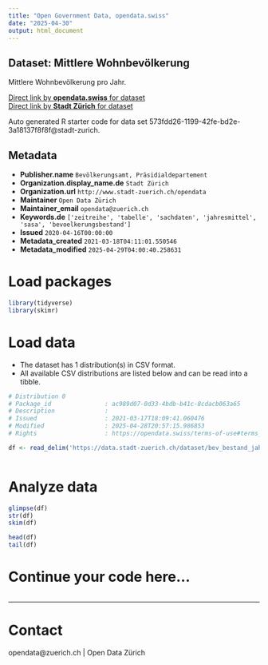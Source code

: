 ```yaml
---
title: "Open Government Data, opendata.swiss"
date: "2025-04-30"
output: html_document
---
```


## Dataset: Mittlere Wohnbevölkerung


Mittlere Wohnbevölkerung pro Jahr.


[Direct link by **opendata.swiss** for dataset](https://opendata.swiss/de/dataset/mittlere-wohnbevolkerung)<br>
[Direct link by **Stadt Zürich** for dataset](https://data.stadt-zuerich.ch/dataset/bev_bestand_jahr_mittlerewbev_od3224)

Auto generated R starter code for data set 573fdd26-1199-42fe-bd2e-3a18137f8f8f@stadt-zurich.

## Metadata

- **Publisher.name** `Bevölkerungsamt, Präsidialdepartement`
- **Organization.display_name.de** `Stadt Zürich`
- **Organization.url** `http://www.stadt-zuerich.ch/opendata`
- **Maintainer** `Open Data Zürich`
- **Maintainer_email** `opendata@zuerich.ch`
- **Keywords.de** `['zeitreihe', 'tabelle', 'sachdaten', 'jahresmittel', 'sasa', 'bevoelkerungsbestand']`
- **Issued** `2020-04-16T00:00:00`
- **Metadata_created** `2021-03-18T04:11:01.550546`
- **Metadata_modified** `2025-04-29T04:00:40.258631`


# Load packages

```r

library(tidyverse)
library(skimr)

```

# Load data

-   The dataset has 1 distribution(s) in CSV format.
-   All available CSV distributions are listed below and can be read into a tibble.

```r

# Distribution 0
# Package_id               : ac989d07-0d33-4bdb-b41c-8cdacb063a65
# Description              : 
# Issued                   : 2021-03-17T18:09:41.060476
# Modified                 : 2025-04-28T20:57:15.986853
# Rights                   : https://opendata.swiss/terms-of-use#terms_open

df <- read_delim('https://data.stadt-zuerich.ch/dataset/bev_bestand_jahr_mittlerewbev_od3224/download/BEV322OD3224.csv')



```

# Analyze data

```r

glimpse(df)
str(df)
skim(df)

head(df)
tail(df)

```

# Continue your code here...

```r

```

------------------------------------------------------------------------

# Contact

opendata@zuerich.ch | Open Data Zürich
